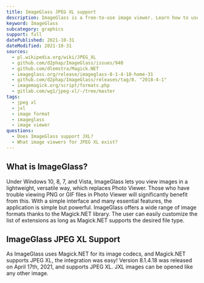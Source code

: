 ```yaml
---
title: ImageGlass JPEG XL support
description: ImageGlass is a free-to-use image viewer. Learn how to use JXL images within ImageGlass.
keyword: ImageGlass
subcategory: graphics
support: full
datePublished: 2021-10-31
dateModified: 2021-10-31
sources:
  - pl.wikipedia.org/wiki/JPEG_XL
  - github.com/d2phap/ImageGlass/issues/940
  - github.com/dlemstra/Magick.NET
  - imageglass.org/release/imageglass-8-1-4-18-home-31
  - github.com/d2phap/ImageGlass/releases/tag/8. "2018-4-1"
  - imagemagick.org/script/formats.php
  - gitlab.com/wg1/jpeg-xl/-/tree/master
tags:
  - jpeg xl
  - jxl
  - image format
  - imageglass
  - image viewer
questions:
  - Does ImageGlass support JXL?
  - What image viewers for JPEG XL exist?
---
```


## What is ImageGlass?

Under Windows 10, 8, 7, and Vista, ImageGlass lets you view images in a lightweight, versatile way, which replaces Photo Viewer. Those who have trouble viewing PNG or GIF files in Photo Viewer will significantly benefit from this. With a simple interface and many essential features, the application is simple but powerful. ImageGlass offers a wide range of image formats thanks to the Magick.NET library. The user can easily customize the list of extensions as long as Magick.NET supports the desired file type.

## ImageGlass JPEG XL Support

As ImageGlass uses Magick.NET for its image codecs, and Magick.NET supports JPEG XL, the integration was easy! Version 8.1.4.18 was released on April 17th, 2021, and supports JPEG XL. JXL images can be opened like any other image.
